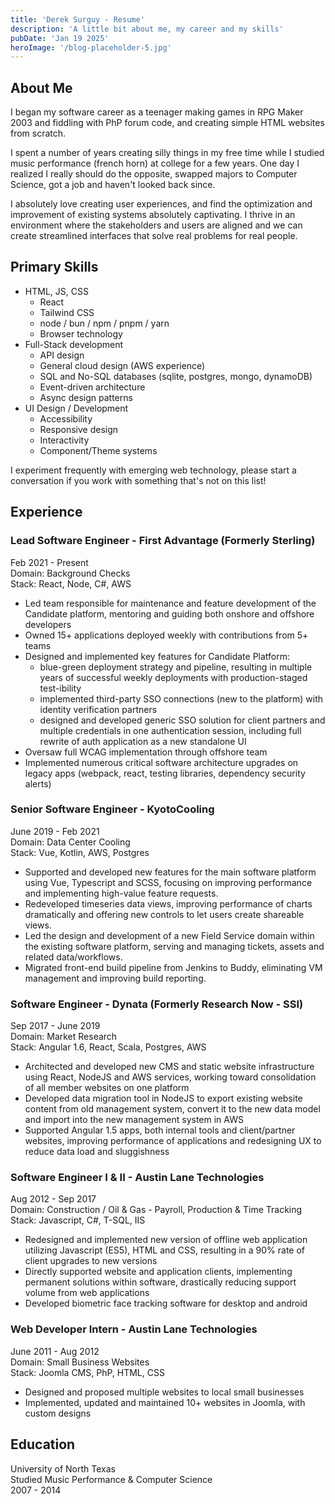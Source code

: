 ```yaml
---
title: 'Derek Surguy - Resume'
description: 'A little bit about me, my career and my skills'
pubDate: 'Jan 19 2025'
heroImage: '/blog-placeholder-5.jpg'
---
```


## About Me
I began my software career as a teenager making games in RPG Maker 2003 and fiddling with PhP forum code, and creating simple HTML websites from scratch.

I spent a number of years creating silly things in my free time while I studied music performance (french horn) at college for a few years. One day I realized I really should do the opposite, swapped majors to Computer Science, got a job and haven't looked back since.

I absolutely love creating user experiences, and find the optimization and improvement of existing systems absolutely captivating. I thrive in an environment where the stakeholders and users are aligned and we can create streamlined interfaces that solve real problems for real people.

## Primary Skills
- HTML, JS, CSS
  - React
  - Tailwind CSS
  - node / bun / npm / pnpm / yarn
  - Browser technology
- Full-Stack development
  - API design
  - General cloud design (AWS experience)
  - SQL and No-SQL databases (sqlite, postgres, mongo, dynamoDB)
  - Event-driven architecture
  - Async design patterns
- UI Design / Development
  - Accessibility
  - Responsive design
  - Interactivity
  - Component/Theme systems

I experiment frequently with emerging web technology, please start a conversation if you work with something that's not on this list!

## Experience

### Lead Software Engineer - First Advantage (Formerly Sterling)
Feb 2021 - Present\
Domain: Background Checks\
Stack: React, Node, C#, AWS

- Led team responsible for maintenance and feature development of the Candidate platform, mentoring and guiding both onshore and offshore developers
- Owned 15+ applications deployed weekly with contributions from 5+ teams
- Designed and implemented key features for Candidate Platform:
  - blue-green deployment strategy and pipeline, resulting in multiple years of successful weekly deployments with production-staged test-ibility
  - implemented third-party SSO connections (new to the platform) with identity verification partners
  - designed and developed generic SSO solution for client partners and multiple credentials in one authentication session, including full rewrite of auth application as a new standalone UI
- Oversaw full WCAG implementation through offshore team
- Implemented numerous critical software architecture upgrades on legacy apps (webpack, react, testing libraries, dependency security alerts)

### Senior Software Engineer - KyotoCooling
June 2019 - Feb 2021\
Domain: Data Center Cooling\
Stack: Vue, Kotlin, AWS, Postgres

- Supported and developed new features for the main software platform using Vue, Typescript and
SCSS, focusing on improving performance and implementing high-value feature requests.
- Redeveloped timeseries data views, improving performance of charts dramatically and offering new
controls to let users create shareable views.
- Led the design and development of a new Field Service domain within the existing software
platform, serving and managing tickets, assets and related data/workflows.
- Migrated front-end build pipeline from Jenkins to Buddy, eliminating VM management and
improving build reporting.

### Software Engineer - Dynata (Formerly Research Now - SSI)
Sep 2017 - June 2019\
Domain: Market Research\
Stack: Angular 1.6, React, Scala, Postgres, AWS

- Architected and developed new CMS and static website infrastructure using React, NodeJS and AWS
services, working toward consolidation of all member websites on one platform
- Developed data migration tool in NodeJS to export existing website content from old management
system, convert it to the new data model and import into the new management system in AWS
- Supported Angular 1.5 apps, both internal tools and client/partner websites, improving performance
of applications and redesigning UX to reduce data load and sluggishness

### Software Engineer I & II - Austin Lane Technologies
Aug 2012 - Sep 2017\
Domain: Construction / Oil & Gas - Payroll, Production & Time Tracking\
Stack: Javascript, C#, T-SQL, IIS

- Redesigned and implemented new version of offline web application utilizing Javascript (ES5), HTML
and CSS, resulting in a 90% rate of client upgrades to new versions
- Directly supported website and application clients, implementing permanent solutions within
software, drastically reducing support volume from web applications
- Developed biometric face tracking software for desktop and android

### Web Developer Intern - Austin Lane Technologies
June 2011 - Aug 2012\
Domain: Small Business Websites\
Stack: Joomla CMS, PhP, HTML, CSS

- Designed and proposed multiple websites to local small businesses
- Implemented, updated and maintained 10+ websites in Joomla, with custom designs

## Education
University of North Texas\
Studied Music Performance & Computer Science\
2007 - 2014